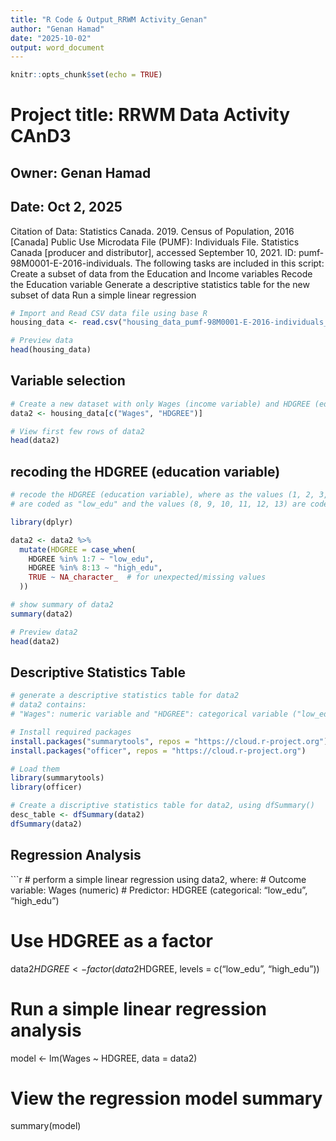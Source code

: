 ---
title: "R Code & Output_RRWM Activity_Genan"
author: "Genan Hamad"
date: "2025-10-02"
output: word_document
---

```{r setup, include=FALSE}
knitr::opts_chunk$set(echo = TRUE)
```
# Project title: RRWM Data Activity CAnD3
## Owner: Genan Hamad 
## Date: Oct 2, 2025
Citation of Data: Statistics Canada. 2019. Census of Population, 2016 [Canada] Public Use Microdata File (PUMF): Individuals File. Statistics Canada [producer and distributor], accessed September 10, 2021. ID: pumf-98M0001-E-2016-individuals.
The following tasks are included in this script:  
Create a subset of data from the Education and Income variables
Recode the Education variable 
Generate a descriptive statistics table for the new subset of data
Run a simple linear regression
```{r}
# Import and Read CSV data file using base R
housing_data <- read.csv("housing_data_pumf-98M0001-E-2016-individuals_F1.csv")
```


```{r}
# Preview data
head(housing_data)
```
## Variable selection

```{r}
# Create a new dataset with only Wages (income variable) and HDGREE (education variable) columns
data2 <- housing_data[c("Wages", "HDGREE")]

# View first few rows of data2
head(data2)
```
## recoding the HDGREE (education variable)

```{r}
# recode the HDGREE (education variable), where as the values (1, 2, 3, 4, 5, 6, 7) 
# are coded as "low_edu" and the values (8, 9, 10, 11, 12, 13) are coded as "high_edu"

library(dplyr)

data2 <- data2 %>%
  mutate(HDGREE = case_when(
    HDGREE %in% 1:7 ~ "low_edu",
    HDGREE %in% 8:13 ~ "high_edu",
    TRUE ~ NA_character_  # for unexpected/missing values
  ))

# show summary of data2
summary(data2)

# Preview data2
head(data2)
```

## Descriptive Statistics Table
```{r}
# generate a descriptive statistics table for data2   
# data2 contains:
# "Wages": numeric variable and "HDGREE": categorical variable ("low_edu" and "high_edu")

# Install required packages
install.packages("summarytools", repos = "https://cloud.r-project.org")
install.packages("officer", repos = "https://cloud.r-project.org")

# Load them
library(summarytools)
library(officer)

# Create a discriptive statistics table for data2, using dfSummary() 
desc_table <- dfSummary(data2)
dfSummary(data2)
```
## Regression Analysis

```{r}
# perform a simple linear regression using data2, where:
# Outcome variable: Wages (numeric)
# Predictor: HDGREE (categorical: "low_edu", "high_edu")

# Use HDGREE as a factor
data2$HDGREE <- factor(data2$HDGREE, levels = c("low_edu", "high_edu"))

# Run a simple linear regression analysis 
model <- lm(Wages ~ HDGREE, data = data2)

# View the regression model summary
summary(model)
